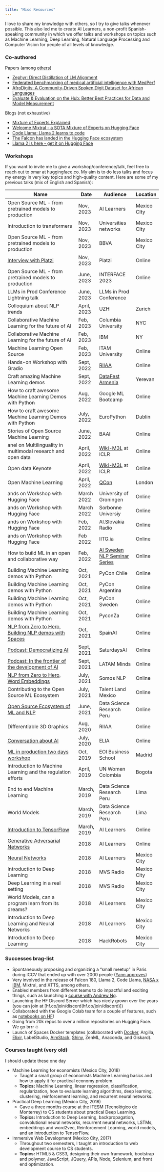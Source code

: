 ```yaml
---
title: "Misc Resources"
---
```


I love to share my knowledge with others, so I try to give talks whenever possible. This also led me to create AI Learners, a non-profit Spanish-speaking community in which we offer talks and workshops on topics such as Machine Learning, Deep Learning, Natural Language Processing and Computer Vision for people of all levels of knowledge.

### Co-authored

Papers (among [others](https://scholar.google.com/citations?hl=en&user=1CHq4KcAAAAJ&view_op=list_works&sortby=pubdate))

* [Zephyr: Direct Distillation of LM Alignment](https://arxiv.org/abs/2310.16944)
* [Federated benchmarking of medical artificial intelligence with MedPerf](https://www.nature.com/articles/s42256-023-00652-2)
* [AfroDigits: A Community-Driven Spoken Digit Dataset for African Languages](https://arxiv.org/abs/2303.12582)
* [Evaluate & Evaluation on the Hub: Better Best Practices for Data and Model Measurement](https://arxiv.org/abs/2210.01970)

Blogs (not exhaustive)

* [Mixture of Experts Explained](https://huggingface.co/blog/moe)
* [Welcome Mixtral - a SOTA Mixture of Experts on Hugging Face](https://huggingface.co/blog/mixtral)
* [Code Llama: Llama 2 learns to code](https://huggingface.co/blog/codellama)
* [The Falcon has landed in the Hugging Face ecosystem](https://huggingface.co/blog/falcon)
* [Llama 2 is here - get it on Hugging Face](https://huggingface.co/blog/llama2)

### Workshops 

If you want to invite me to give a workshop/conference/talk, feel free to reach out to omar at huggingface.co. My aim is to do less talks and focus my energy in very key topics and high-quality content. Here are some of my previous talks (mix of English and Spanish):

| Name                                                                                                                                                                                       | Date        | Audience                                                                     | Location    |
|--------------------------------------------------------------------------------------------------------------------------------------------------------------------------------------------|-------------|------------------------------------------------------------------------------|-------------|
| Open Source ML - from pretrained models to production                                                                                                                                      | Nov, 2023   | AI Learners                                                                  | Mexico CIty |
| Introduction to transformers                                                                                                                                                               | Nov, 2023   | Universities networks                                                        | Mexico CIty |
| Open Source ML - from pretrained models to production                                                                                                                                      | Nov, 2023   | BBVA                                                                         | Mexico City |
| [Interview with Platzi](https://www.youtube.com/watch?v=SvL2afbxnFk&ab_channel=Platzi)                                                                                                     | Nov, 2023   | Platzi                                                                       | Online      |
| Open Source ML - from pretrained models to production                                                                                                                                      | June, 2023  | INTERFACE 2023                                                               | Online      |
| LLMs in Prod Conference Lightning talk                                                                                                                                                     | June, 2023  | LLMs in Prod Conference                                                      |             |
| Colloquium about NLP trends                                                                                                                                                                | April, 2023 | UZH                                                                          | Zurich      |
| Collaborative Machine Learning for the future of AI                                                                                                                                        | Feb, 2023   | Columbia University                                                          | NYC         |
| Collaborative Machine Learning for the future of AI                                                                                                                                        | Feb, 2023   | IBM                                                                          | NY          |
| Machine Learning Open Source                                                                                                                                                               | Feb, 2023   | ITAM University                                                              | Online      |
| Hands-on Workshop with Gradio                                                                                                                                                              | Sept, 2022  | [RIIAA](https://www.riiaa.org/)                                              | Online      |
| Craft amazing Machine Learning demos                                                                                                                                                       | Sept, 2022  | [DataFest Armenia](https://datafest.am/2022/agenda)                          | Yerevan     |
| How to craft awesome Machine Learning Demos with Python                                                                                                                                    | Aug, 2022   | Google ML Bootcamp                                                           | Online      |
| How to craft awesome Machine Learning Demos with Python                                                                                                                                    | July, 2022  | EuroPython                                                                   | Dublin      |
| Stories of Open Source Machine Learning                                                                                                                                                    | June, 2022  | BAAI                                                                         | Online      |
| anel on Multilinguality in multimodal research and open data                                                                                                                               | April, 2022 | [Wiki-M3L](https://meta.wikimedia.org/wiki/Wiki-M3L/Program) at ICLR         | Online      |
| Open data Keynote                                                                                                                                                                          | April, 2022 | [Wiki-M3L](https://meta.wikimedia.org/wiki/Wiki-M3L/Program) at ICLR         | Online      |
| Open Machine Learning                                                                                                                                                                      | April, 2022 | [QCon](https://qconlondon.com/london2022/presentation/open-machine-learning) | London      |
| ands on Workshop with Hugging Face                                                                                                                                                         | March 2022  | University of Groningen                                                      | Online      |
| ands on Workshop with Hugging Face                                                                                                                                                         | March 2022  | Sorbonne Universiy                                                           | Online      |
| ands on Workshop with Hugging Face                                                                                                                                                         | Feb, 2022   | AI.Slovakia Radio                                                            | Online      |
| ands on Workshop with Hugging Face                                                                                                                                                         | Feb 2022    | IITG.ia                                                                      | Online      |
| How to build ML in an open and collaborative way                                                                                                                                           | Feb, 2022   | [AI Sweden NLP Seminar Series](https://www.ai.se/en/events/nlp-seminar-0)    | Online      |
| Building Machine Learning demos with Python                                                                                                                                                | Oct, 2021   | PyCon Chile                                                                  | Online      |
| Building Machine Learning demos with Python                                                                                                                                                | Oct, 2021   | PyCon Argentina                                                              | Online      |
| Building Machine Learning demos with Python                                                                                                                                                | Oct, 2021   | PyCon Sweden                                                                 | Online      |
| Building Machine Learning demos with Python                                                                                                                                                | Oct, 2021   | PyconZa                                                                      | Online      |
| [NLP from Zero to Hero, Building NLP demos with Spaces](https://www.youtube.com/watch?v=wSI8shazYaA&list=PLBILcz47fTtPspj9QDm2E0oHLe1p67tMz&index=7&ab_channel=SpainAI)                    | Oct, 2021   | SpainAI                                                                      | Online      |
| [Podcast: Democratizing AI](https://www.pscp.tv/w/1yoKMAoWVbdKQ)                                                                                                                           | Sept, 2021  | SaturdaysAI                                                                  | Online      |
| [Podcast: In the frontier of the development of AI](https://open.spotify.com/episode/52p07ob8U7T7TX3fLpIATB)                                                                               | Sept, 2021  | LATAM Minds                                                                  | Online      |
| [NLP from Zero to Hero, Word Embeddings](https://www.youtube.com/watch?v=RunqyndjEbg&list=PLBILcz47fTtPspj9QDm2E0oHLe1p67tMz&ab_channel=SpainAI)                                           | July, 2021  | Somos NLP                                                                    | Online      |
| Contributing to the Open Source ML Ecosystem                                                                                                                                               | July, 2021  | Talent Land Mexico                                                           | Online      |
| [Open Source Ecosystem of ML and NLP](https://www.datascience.pe/talleres-virtuales-gratuitos/7e0ao7QNEOkcMnkKjV8Apj?fbclid=IwAR2XD0aIvCfNwArWL75XatCj8PEtY50SuYsW6KDRaSn9vYdp7hLHOZ1Gck0) | June, 2021  | Data Science Research Peru                                                   | Online      |
| Differentiable 3D Graphics                                                                                                                                                                 | Aug, 2020   | RIIAA                                                                        | Online      |
| [Conversation about AI](https://www.meetup.com/es-ES/ai_hub/events/271683384/)                                                                                                             | July, 2020  | ELIA                                                                         | Online      |
| [ML in production two days workshop](https://github.com/TheHackerLlama/ml_en_produccion/blob/master/End%20to%20End%20Machine%20Learning.pdf)                                               | Oct, 2019   | EOI Business School                                                          | Madrid      |
| Introduction to Machine Learning and the regulation efforts                                                                                                                                | April, 2019 | UN Women Colombia                                                            | Bogota      |
| End to end Machine Learning                                                                                                                                                                | March, 2019 | Data Science Research Peru                                                   | Lima        |
| World Models                                                                                                                                                                               | March, 2019 | Data Science Research Peru                                                   | Lima        |
| [Introduction to TensorFlow](https://www.youtube.com/watch?v=muHlVLV6Ub8)                                                                                                                  | March, 2019 | AI Learners                                                                  | Online      |
| [Generative Adversarial Networks](https://www.youtube.com/watch?v=IRasZVkVP7k)                                                                                                             | 2018        | AI Learners                                                                  | Online      |
| [Neural Networks](https://www.youtube.com/watch?v=tSjciY0KNdw&t=4s&ab_channel=AILEARNERS)                                                                                                  | 2018        | AI Learners                                                                  | Mexico City |
| Introduction to Deep Learning                                                                                                                                                              | 2018        | MVS Radio                                                                    | Mexico City |
| Deep Learning in a real setting                                                                                                                                                            | 2018        | MVS Radio                                                                    | Mexico City |
| World Models, can a program learn from its dreams?                                                                                                                                         | 2018        | AI Learners                                                                  | Mexico City |
| Introduction to Deep Learning and Neural Networks                                                                                                                                          | 2018        | AI Learners                                                                  | Mexico City |
| Introduction to Deep Learning                                                                                                                                                              | 2018        | HackRobots                                                                   | Mexico City |

### Successes brag-list 

* Spontaneously proposing and organizing a "small meetup" in Paris during ICCV that ended up with over 2000 people ([Yann approves](https://twitter.com/ylecun/status/1710052799898116157)) 
* Very involved in the release of Falcon 180, Llama 2, Code Llama, [NASA x IBM](https://newsroom.ibm.com/2023-08-03-IBM-and-NASA-Open-Source-Largest-Geospatial-AI-Foundation-Model-on-Hugging-Face), Mixtral, and XTTS, among others.
* Enabled members from different teams to do impactful and exciting things, such as launching a [course with Andrew Ng](https://twitter.com/AndrewYNg/status/1684233418782179328).
* Launching the HF Discord Server which has nicely grown over the years (you can join at [hf.co/join/discord(hf.co/join/discord)])
* Collaborated with the Google Colab team for a couple of features, such as [notebooks on HF](https://twitter.com/GoogleColab/status/1637851385893998597)!
* Going from 20k repos to over a million repositories on Hugging Face. We go brrr 🔥
* Launch of Spaces Docker templates (collaborated with [Docker](https://twitter.com/Docker/status/1640845221964525573), Argilla, [Elixir](https://twitter.com/livebookdev/status/1625872160441999361), LabelStudio, [AimStack](https://twitter.com/aimstackio/status/1648728969557028871?s=61&t=biYksbLBAYulzGaG_UUWvQ), [Shiny](https://twitter.com/posit_pbc/status/1655624912923672576), ZenML, Anaconda, and Giskard).


### Courses taught (very old)

I should update these one day

* Machine Learning for economists (Mexico City, 2018)
  * Taught a small group of economists Machine Learning basics and how to apply it for practical economy problem.
  * **Topics:** Machine Learning, linear regression, classification, regularization, how to evaluate learning algorithms, deep learning, clustering, reinforcement learning, and recurrent neural networks.
* Practical Deep Learning (Mexico City, 2018)
  * Gave a three months course at the ITESM (Tecnológico de Monterrey) to CS students about practical Deep Learning.
  * **Topics:** Introduction to Deep Learning, backpropagation, convolutional neural networks, recurrent neural networks, LSTMs, embeddings and word2vec, Reinforcement Learning, world models, and an introduction to TensorFlow.
* Immersive Web Development (Mexico City, 2017)
  * Throughout two semesters, I taught an introduction to web development course to CS students.
  * **Topics:** HTML5 & CSS3, designing their own framework, bootstrap and polymer, JavaScript, JQuery, APIs, Node, Selenium, and front end optimization.
